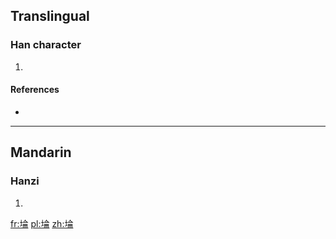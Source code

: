 ==Translingual==

===Han character===
{{Han char|rn=32|rad=土|as=08|sn=11|four=|canj=土人一月 (GOMB)}}

# {{defn|Han|sort=土08}}

====References====
* {{Han ref|kx=0230.330|dkj=05173|dj=0466.380|hdz=10455.050|uh=57E8|ud=22504}}

----

==Mandarin==

===Hanzi===
{{cmn-hanzi|pin=[[lǔn]] ([[lun3]])|wg=lun<sup>3</sup>}}

# {{defn|Mandarin|sort=土08}}

[[fr:埨]]
[[pl:埨]]
[[zh:埨]]